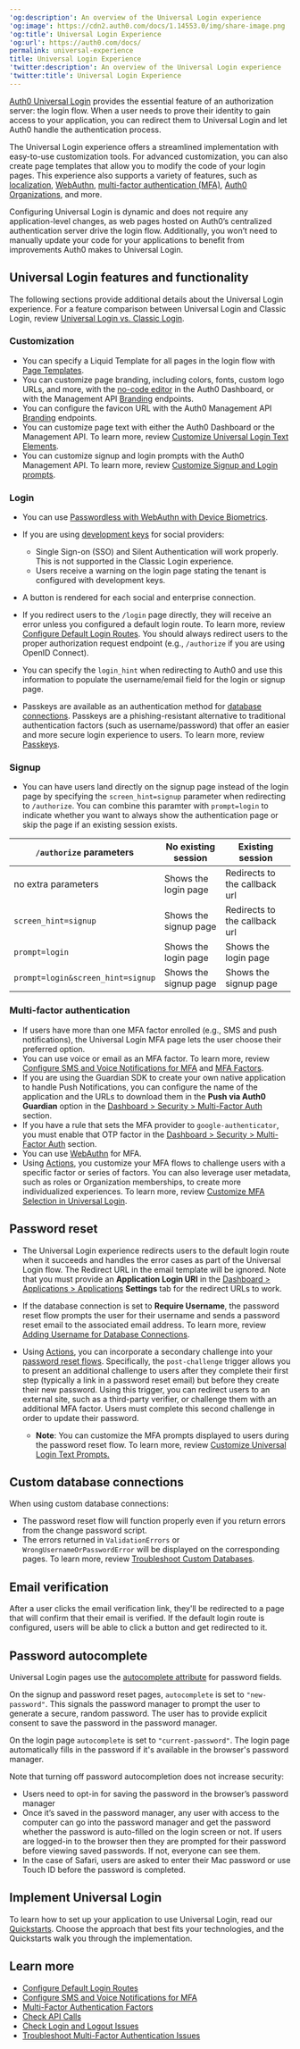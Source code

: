 ---
'og:description': An overview of the Universal Login experience
'og:image': https://cdn2.auth0.com/docs/1.14553.0/img/share-image.png
'og:title': Universal Login Experience
'og:url': https://auth0.com/docs/
permalink: universal-experience
title: Universal Login Experience
'twitter:description': An overview of the Universal Login experience
'twitter:title': Universal Login Experience
---
[Auth0 Universal Login](/docs/authenticate/login/auth0-universal-login) provides the essential feature of an <Tooltip tip="Authorization Server: Centralized server that contributes to defining the boundaries of a user’s access. For example, your authorization server can control the data, tasks, and features available to a user." cta="View Glossary" href="/docs/glossary?term=authorization+server">authorization server</Tooltip>: the login flow. When a user needs to prove their identity to gain access to your application, you can redirect them to <Tooltip tip="Authorization Server: Centralized server that contributes to defining the boundaries of a user’s access. For example, your authorization server can control the data, tasks, and features available to a user." cta="View Glossary" href="/docs/glossary?term=Universal+Login">Universal Login</Tooltip> and let Auth0 handle the authentication process.

The Universal Login experience offers a streamlined implementation with easy-to-use customization tools. For advanced customization, you can also create page templates that allow you to modify the code of your login pages. This experience also supports a variety of features, such as [localization](/docs/customize/internationalization-and-localization/universal-login-internationalization), [WebAuthn](/docs/secure/multi-factor-authentication/fido-authentication-with-webauthn), [multi-factor authentication (MFA)](/docs/secure/multi-factor-authentication), [Auth0 Organizations](/docs/manage-users/organizations/organizations-overview), and more.

Configuring Universal Login is dynamic and does not require any application-level changes, as web pages hosted on Auth0’s centralized <Tooltip tip="Authentication Server: Server that confirms or denies a user’s identity." cta="View Glossary" href="/docs/glossary?term=authentication+server">authentication server</Tooltip> drive the login flow. Additionally, you won’t need to manually update your code for your applications to benefit from improvements Auth0 makes to Universal Login.

## Universal Login features and functionality

The following sections provide additional details about the Universal Login experience. For a feature comparison between Universal Login and Classic Login, review [Universal Login vs. Classic Login](/docs/authenticate/login/auth0-universal-login/universal-login-vs-classic-login).

### Customization

* You can specify a Liquid Template for all pages in the login flow with [Page Templates](/docs/customize/login-pages/universal-login/customize-templates).
* You can customize page branding, including colors, fonts, custom logo URLs, and more, with the [no-code editor](/docs/customize/login-pages/universal-login/customize-themes) in the <Tooltip tip="Auth0 Dashboard: Auth0's main product to configure your services." cta="View Glossary" href="/docs/glossary?term=Auth0+Dashboard">Auth0 Dashboard</Tooltip>, or with the <Tooltip tip="Auth0 Dashboard: Auth0's main product to configure your services." cta="View Glossary" href="/docs/glossary?term=Management+API">Management API</Tooltip> [Branding](https://auth0.com/docs/api/management/v2#!/Branding/patch_branding) endpoints.
* You can configure the favicon URL with the Auth0 Management API [Branding](https://auth0.com/docs/api/management/v2#!/Branding/patch_branding) endpoints.
* You can customize page text with either the Auth0 Dashboard or the Management API. To learn more, review [Customize Universal Login Text Elements](/docs/customize/login-pages/universal-login/customize-text-elements).
* You can customize signup and login prompts with the Auth0 Management API. To learn more, review [Customize Signup and Login prompts](/docs/customize/login-pages/universal-login/customize-signup-and-login-prompts).

### Login

* You can use [Passwordless with WebAuthn with Device Biometrics](/docs/authenticate/login/auth0-universal-login/passwordless-login/webauthn-device-biometrics).
* If you are using [development keys](/docs/authenticate/identity-providers/social-identity-providers/devkeys) for social providers:

  + Single Sign-on (SSO) and Silent Authentication will work properly. This is not supported in the Classic Login experience.
  + Users receive a warning on the login page stating the tenant is configured with development keys.
* A button is rendered for each social and enterprise connection.
* If you redirect users to the `/login` page directly, they will receive an error unless you configured a default login route. To learn more, review [Configure Default Login Routes](/docs/authenticate/login/auth0-universal-login/configure-default-login-routes). You should always redirect users to the proper authorization request endpoint (e.g., `/authorize` if you are using <Tooltip tip="OpenID: Open standard for authentication that allows applications to verify users' identities without collecting and storing login information." cta="View Glossary" href="/docs/glossary?term=OpenID">OpenID</Tooltip> Connect).
* You can specify the `login_hint` when redirecting to Auth0 and use this information to populate the username/email field for the login or signup page.
* Passkeys are available as an authentication method for [database connections](/docs/authenticate/database-connections). Passkeys are a phishing-resistant alternative to traditional authentication factors (such as username/password) that offer an easier and more secure login experience to users. To learn more, review [Passkeys](/docs/authenticate/database-connections/passkeys).

### Signup

* You can have users land directly on the signup page instead of the login page by specifying the `screen_hint=signup` parameter when redirecting to `/authorize`. You can combine this paramter with `prompt=login` to indicate whether you want to always show the authentication page or skip the page if an existing session exists.

<table class="table"><thead>
<tr>
<th><code>/authorize</code> parameters</th>
<th>No existing session</th>
<th>Existing session</th>
</tr>
</thead>
<tbody>
<tr>
<td>no extra parameters</td>
<td>Shows the login page</td>
<td>Redirects to the callback url</td>
</tr>
<tr>
<td><code>screen_hint=signup</code></td>
<td>Shows the signup page</td>
<td>Redirects to the callback url</td>
</tr>
<tr>
<td><code>prompt=login</code></td>
<td>Shows the login page</td>
<td>Shows the login page</td>
</tr>
<tr>
<td><code>prompt=login&amp;screen_hint=signup</code></td>
<td>Shows the signup page</td>
<td>Shows the signup page</td>
</tr>
</tbody>
</table>

### Multi-factor authentication

* If users have more than one <Tooltip tip="Multi-factor authentication (MFA): User authentication process that uses a factor in addition to username and password such as a code via SMS." cta="View Glossary" href="/docs/glossary?term=MFA">MFA</Tooltip> factor enrolled (e.g., SMS and push notifications), the Universal Login MFA page lets the user choose their preferred option.
* You can use voice or email as an MFA factor. To learn more, review [Configure SMS and Voice Notifications for MFA](/docs/secure/multi-factor-authentication/multi-factor-authentication-factors/configure-sms-voice-notifications-mfa) and [MFA Factors](/docs/secure/multi-factor-authentication/multi-factor-authentication-factors).
* If you are using the Guardian SDK to create your own native application to handle Push Notifications, you can configure the name of the application and the URLs to download them in the **Push via Auth0 Guardian** option in the [Dashboard > Security > Multi-Factor Auth](https://manage.auth0.com/#/mfa) section.
* If you have a rule that sets the MFA provider to `google-authenticator`, you must enable that OTP factor in the [Dashboard > Security > Multi-Factor Auth](https://manage.auth0.com/#/mfa) section.
* You can use [WebAuthn](/docs/secure/multi-factor-authentication/fido-authentication-with-webauthn) for MFA.
* Using [Actions](/docs/customize/actions), you customize your MFA flows to challenge users with a specific factor or series of factors. You can also leverage user metadata, such as roles or Organization memberships, to create more individualized experiences. To learn more, review [Customize MFA Selection in Universal Login](/docs/secure/multi-factor-authentication/customize-mfa/customize-mfa-selection-universal-login).

## Password reset

* The Universal Login experience redirects users to the default login route when it succeeds and handles the error cases as part of the Universal Login flow. The Redirect URL in the email template will be ignored. Note that you must provide an **Application Login URI** in the [Dashboard > Applications > Applications](/docs/get-started/applications/application-settings) **Settings** tab for the redirect URLs to work.
* If the database connection is set to **Require Username**, the password reset flow prompts the user for their username and sends a password reset email to the associated email address. To learn more, review [Adding Username for Database Connections](/docs/authenticate/database-connections/require-username).
* Using [Actions](/docs/customize/actions), you can incorporate a secondary challenge into your [password reset flows](/docs/customize/actions/explore-triggers/password-reset-triggers). Specifically, the `post-challenge` trigger allows you to present an additional challenge to users after they complete their first step (typically a link in a password reset email) but before they create their new password. Using this trigger, you can redirect users to an external site, such as a third-party verifier, or challenge them with an additional MFA factor. Users must complete this second challenge in order to update their password.

  + **Note**: You can customize the MFA prompts displayed to users during the password reset flow. To learn more, review [Customize Universal Login Text Prompts.](/docs/customize/login-pages/universal-login/customize-text-elements)

## Custom database connections

When using custom database connections:

* The password reset flow will function properly even if you return errors from the change password script.
* The errors returned in `ValidationErrors` or `WrongUsernameOrPasswordError` will be displayed on the corresponding pages. To learn more, review [Troubleshoot Custom Databases](/docs/authenticate/database-connections/custom-db/error-handling).

## Email verification

After a user clicks the email verification link, they'll be redirected to a page that will confirm that their email is verified. If the default login route is configured, users will be able to click a button and get redirected to it.

## Password autocomplete

Universal Login pages use the [autocomplete attribute](https://developer.mozilla.org/en-US/docs/Web/HTML/Attributes/autocomplete) for password fields.

On the signup and password reset pages, `autocomplete` is set to `"new-password"`. This signals the password manager to prompt the user to generate a secure, random password. The user has to provide explicit consent to save the password in the password manager.

On the login page `autocomplete` is set to `"current-password"`. The login page automatically fills in the password if it's available in the browser's password manager.

Note that turning off password autocompletion does not increase security:

* Users need to opt-in for saving the password in the browser’s password manager
* Once it’s saved in the password manager, any user with access to the computer can go into the password manager and get the password whether the password is auto-filled on the login screen or not. If users are logged-in to the browser then they are prompted for their password before viewing saved passwords. If not, everyone can see them.
* In the case of Safari, users are asked to enter their Mac password or use Touch ID before the password is completed.

## Implement Universal Login

To learn how to set up your application to use Universal Login, read our [Quickstarts](/docs/quickstarts). Choose the approach that best fits your technologies, and the Quickstarts walk you through the implementation.

## Learn more

* [Configure Default Login Routes](/docs/authenticate/login/auth0-universal-login/configure-default-login-routes)
* [Configure SMS and Voice Notifications for MFA](/docs/secure/multi-factor-authentication/multi-factor-authentication-factors/configure-sms-voice-notifications-mfa)
* [Multi-Factor Authentication Factors](/docs/secure/multi-factor-authentication/multi-factor-authentication-factors)
* [Check API Calls](/docs/troubleshoot/authentication-issues/check-api-calls)
* [Check Login and Logout Issues](/docs/troubleshoot/authentication-issues/check-login-and-logout-issues)
* [Troubleshoot Multi-Factor Authentication Issues](/docs/troubleshoot/authentication-issues/troubleshoot-mfa-issues)